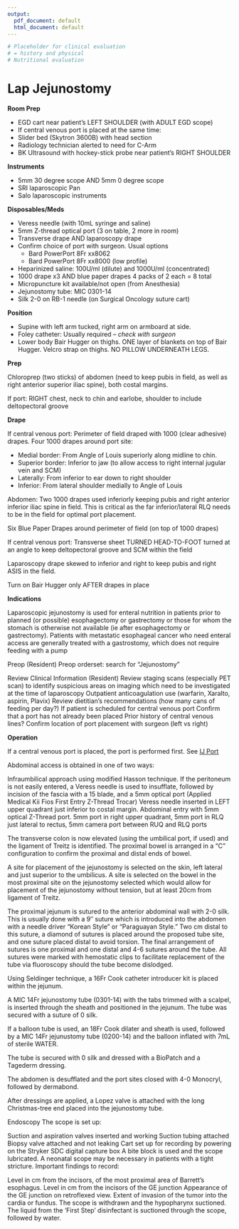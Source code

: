 ```yaml
---
output:
  pdf_document: default
  html_document: default
---
```

```r
# Placeholder for clinical evaluation
# = history and physical
# Nutritional evaluation
```
# Lap Jejunostomy

**Room Prep**

-   EGD cart near patient’s LEFT SHOULDER (with ADULT EGD scope)
-   If central venous port is placed at the same time:
  - Slider bed (Skytron 3600B) with head section
  - Radiology technician alerted to need for C-Arm
  - BK Ultrasound with hockey-stick probe near patient’s RIGHT SHOULDER

**Instruments**

- 5mm 30 degree scope AND 5mm 0 degree scope
- SRI laparoscopic Pan
- Salo laparoscopic instruments

**Disposables/Meds**

- Veress needle (with 10mL syringe and saline)
- 5mm Z-thread optical port (3 on table, 2 more in room)
- Transverse drape AND laparoscopy drape
- Confirm choice of port with surgeon. Usual options
  - Bard PowerPort 8Fr xx8062
  - Bard PowerPort 8Fr xx8000 (low profile)
- Heparinized saline: 100U/ml (dilute) and 1000U/ml (concentrated)
- 1000 drape x3 AND blue paper drapes 4 packs of 2 each = 8 total
- Micropuncture kit available/not open (from Anesthesia)
- Jejunostomy tube: MIC 0301-14
- Silk 2-0 on RB-1 needle (on Surgical Oncology suture cart)

**Position**

- Supine with left arm tucked, right arm on armboard at side.
- Foley catheter: Usually required – *check with surgeon*
- Lower body Bair Hugger on thighs. ONE layer of blankets on top of Bair Hugger. Velcro strap on thighs. NO PILLOW UNDERNEATH LEGS.

**Prep**

Chloroprep (two sticks) of abdomen (need to keep pubis in field, as well as right anterior superior iliac spine), both costal margins.

If port: RIGHT chest, neck to chin and earlobe, shoulder to include deltopectoral groove

**Drape**

If central venous port: Perimeter of field draped with 1000 (clear adhesive) drapes. Four 1000 drapes around port site:

- Medial border: From Angle of Louis superiorly along midline to chin.
- Superior border: Inferior to jaw (to allow access to right internal jugular vein and SCM)
- Laterally: From inferior to ear down to right shoulder
- Inferior: From lateral shoulder medially to Angle of Louis

Abdomen: Two 1000 drapes used inferiorly keeping pubis and right anterior inferior iliac spine in field. This is critical as the far inferior/lateral RLQ needs to be in the field for optimal port placement.

Six Blue Paper Drapes around perimeter of field (on top of 1000 drapes)

If central venous port: Transverse sheet TURNED HEAD-TO-FOOT turned at an angle to keep deltopectoral groove and SCM within the field

Laparoscopy drape skewed to inferior and right to keep pubis and right ASIS in the field.

Turn on Bair Hugger only AFTER drapes in place

**Indications**

Laparoscopic jejunostomy is used for enteral nutrition in patients prior to planned (or possible) esophagectomy or gastrectomy or those for whom the stomach is otherwise not available (ie after esophagectomy or gastrectomy). Patients with metastatic esophageal cancer who need enteral access are generally treated with a gastrostomy, which does not require feeding with a pump

Preop (Resident)
Preop orderset: search for “Jejunostomy”

Review Clinical Information (Resident)
Review staging scans (especially PET scan) to identify suspicious areas on imaging which need to be investigated at the time of laparoscopy
Outpatient anticoagulation use (warfarin, Xaralto, aspirin, Plavix)
Review dietitian’s recommendations (how many cans of feeding per day?)
If patient is scheduled for central venous port
Confirm that a port has not already been placed
Prior history of central venous lines?
Confirm location of port placement with surgeon (left vs right)

**Operation**

If a central venous port is placed, the port is performed first. See [IJ Port](#cv_port_salo)

Abdominal access is obtained in one of two ways:

Infraumbilical approach using modified Hasson technique. If the peritoneum is not easily entered, a Veress needle is used to insufflate, followed by incision of the fascia with a 15 blade, and a 5mm optical port (Applied Medical Kii Fios First Entry Z-Thread Trocar)
Veress needle inserted in LEFT upper quadrant just inferior to costal margin. Abdominal entry with 5mm optical Z-Thread port.
5mm port in right upper quadrant, 5mm port in RLQ just lateral to rectus, 5mm camera port between RUQ and RLQ ports

The transverse colon is now elevated (using the umbilical port, if used) and the ligament of Treitz is identified. The proximal bowel is arranged in a “C” configuration to confirm the proximal and distal ends of bowel.

A site for placement of the jejunostomy is selected on the skin, left lateral and just superior to the umbilicus. A site is selected on the bowel in the most proximal site on the jejunostomy selected which would allow for placement of the jejunostomy without tension, but at least 20cm from ligament of Treitz.

The proximal jejunum is sutured to the anterior abdominal wall with 2-0 silk. This is usually done with a 9″ suture which is introduced into the abdomen with a needle driver “Korean Style” or “Paraguayan Style.” Two cm distal to this suture, a diamond of sutures is placed around the proposed tube site, and one suture placed distal to avoid torsion.  The final arrangement of sutures is one proximal and one distal and 4-6 sutures around the tube. All sutures were marked with hemostatic clips to facilitate replacement of the tube via fluoroscopy should the tube become dislodged.

Using Seldinger technique, a 16Fr Cook catheter introducer kit is placed within the jejunum.

A MIC 14Fr jejunostomy tube (0301-14) with the tabs trimmed with a scalpel, is inserted through the sheath and positioned in the jejunum. The tube was secured with a suture of 0 silk.

If a balloon tube is used, an 18Fr Cook dilater and sheath is used, followed by a MIC 14Fr jejunustomy tube (0200-14) and the balloon inflated with 7mL of sterile WATER.

The tube is secured with 0 silk and dressed with a BioPatch and a Tagederm dressing.

The abdomen is desufflated and the port sites closed with 4-0 Monocryl, followed by dermabond.

After dressings are applied, a Lopez valve is attached with the long Christmas-tree end placed into the jejunostomy tube.

Endoscopy
The scope is set up:

Suction and aspiration valves inserted and working
Suction tubing attached
Biopsy valve attached and not leaking
Cart set up for recording by powering on the Stryker SDC digital capture box
A bite block is used and the scope lubricated. A neonatal scope may be necessary in patients with a tight stricture. Important findings to record:

Level in cm from the incisors, of the most proximal area of Barrett’s esophagus.
Level in cm from the incisors of the GE junction
Appearance of the GE junction on retroflexed view. Extent of invasion of the tumor into the cardia or fundus.
The scope is withdrawn and the hypopharynx suctioned. The liquid from the ‘First Step’ disinfectant is suctioned through the scope, followed by water.
